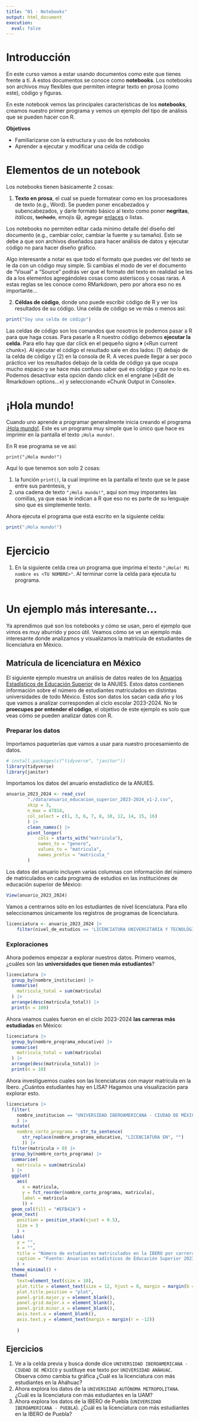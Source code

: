 ```yaml
---
title: "01 - Notebooks"
output: html_document
execution:
  eval: false
---
```


# Introducción

En este curso vamos a estar usando documentos como este que tienes frente a tí. A estos documentos se conoce como **notebooks**. Los notebooks son archivos muy flexibles que permiten integrar texto en prosa (como este), código y figuras.

En este notebook vemos las principales características de los **notebooks**, creamos nuestro primer programa y vemos un ejemplo del tipo de análisis que se pueden hacer con R.

**Objetivos**

-   Familiarizarse con la estructura y uso de los notebooks
-   Aprender a ejecutar y modificar una celda de código

# Elementos de un notebook

Los notebooks tienen básicamente 2 cosas:

1.  **Texto en prosa**, el cual se puede formatear como en los procesadores de texto (e.g., Word). Se pueden poner encabezados y subencabezados, y darle formato básico al texto como poner **negritas**, *itálicas*, ~~tachado~~, emojis 😃, agregar [enlaces](www.google.com) o listas.

Los notebooks no permiten editar cada mínimo detalle del diseño del documento (e.g., cambiar color, cambiar la fuente y su tamaño). Esto se debe a que son archivos diseñados para hacer análisis de datos y ejecutar código no para hacer diseño gráfico.

Algo interesante a notar es que todo el formato que puedes ver del texto se le da con un código muy simple. Si cambias el modo de ver el documento de "Visual" a "Source" podrás ver que el formato del texto en realidad se les da a los elementos agregándoles cosas como asteríscos y cosas raras. A estas reglas se les conoce como RMarkdown, pero por ahora eso no es importante...

2.  **Céldas de código**, donde uno puede escribir código de R y ver los resultados de su código. Una celda de código se ve más o menos así:

```r
print("Soy una celda de código")
```

Las celdas de código son los comandos que nosotros le podemos pasar a R para que haga cosas. Para pasarle a R nuestro código debemos **ejecutar la celda**. Para ello hay que dar click en el pequeño signo ⏵ («Run current chunk»). Al ejecutar el código el resultado sale en dos lados: (1) debajo de la celda de código y (2) en la consola de R. A veces puede llegar a ser poco práctico ver los resultados debajo de la celda de código ya que ocupa mucho espacio y se hace más confuso saber qué es código y que no lo es. Podemos desactivar esta opción dando click en el engrane («Edit de Rmarkdown options...») y seleccionando «Chunk Output in Console».

# ¡Hola mundo!

Cuando uno aprende a programar generalmente inicia creando el programa [¡Hola mundo!](https://es.wikipedia.org/wiki/Hola_mundo). Este es un programa muy simple que lo único que hace es imprimir en la pantalla el texto `¡Hola mundo!`.

En R ese programa se ve así:

```         
print("¡Hola mundo!")
```

Aquí lo que tenemos son solo 2 cosas:

1.  la función `print()`, la cual imprime en la pantalla el texto que se le pase entre sus paréntesis, y
2.  una cadena de texto `"¡Hola mundo!"`, aquí son muy imporantes las comillas, ya que esas le indican a R que eso no es parte de su lenguaje sino que es simplemente texto.

Ahora ejecuta el programa que está escrito en la siguiente celda:

```r
print("¡Hola mundo!")
```

# Ejercicio

1.  En la siguiente celda crea un programa que imprima el texto `"¡Hola! Mi nombre es <TU NOMBRE>"`. Al terminar corre la celda para ejecuta tu programa.

```r


```

# Un ejemplo más interesante...

Ya aprendimos qué son los notebooks y cómo se usan, pero el ejemplo que vimos es muy aburrido y poco útil. Veamos cómo se ve un ejemplo más interesante donde analizamos y visualizamos la matrícula de estudiantes de licenciatura en México.

## Matrícula de licenciatura en México

El siguiente ejemplo muestra un análisis de datos reales de los [Anuarios Estadísticos de Educación Superior](http://www.anuies.mx/informacion-y-servicios/informacion-estadistica-de-educacion-superior/anuario-estadistico-de-educacion-superior) de la ANUIES. Estos datos contienen información sobre el número de estudiantes matriculados en distintas universidades de todo México. Estos son datos los sacan cada año y los que vamos a analizar corresponden al ciclo escolar 2023-2024. No te **proecupes por entender el código**, el objetivo de este ejemplo es solo que veas cómo se pueden analizar datos con R.

### Preparar los datos

Importamos paqueterías que vamos a usar para nuestro procesamiento de datos.

```r
# install.packages(c("tidyverse", "janitor"))
library(tidyverse)
library(janitor)
```

Importamos los datos del anuario enstadístico de la ANUIES.

```r
anuario_2023_2024 <- read_csv(
        "./data/anuario_educacion_superior_2023-2024_v1-2.csv", 
        skip = 3, 
        n_max = 47814,
        col_select = c(1, 3, 6, 7, 8, 10, 12, 14, 15, 16)
        ) |> 
        clean_names() |>
        pivot_longer(
            cols = starts_with("matricula"),
            names_to = "genero",
            values_to = "matricula",
            names_prefix = "matricula_"
        )

```

Los datos del anuario incluyen varias columnas con información del número de matriculados en cada programa de estudios en las instituciónes de educación superior de México:

```r
View(anuario_2023_2024)
```

Vamos a centrarnos sólo en los estudiantes de nivel licenciatura. Para ello seleccionamos únicamente los registros de programas de licenciatura.

```r
licenciatura <- anuario_2023_2024 |> 
    filter(nivel_de_estudios == 'LICENCIATURA UNIVERSITARIA Y TECNOLÓGICA')


```

### Exploraciones

Ahora podemos empezar a explorar nuestros datos. Primero veamos, ¿cuáles son las **universidades que tienen más estudiantes**?

```r
licenciatura |> 
  group_by(nombre_institucion) |>
  summarise(
    matricula_total = sum(matricula)
  ) |>
  arrange(desc(matricula_total)) |>
  print(n = 100)
```

Ahora veamos cuales fueron en el ciclo 2023-2024 **las carreras más estudiadas** en México:

```r
licenciatura |>
  group_by(nombre_programa_educativo) |>
  summarise(
    matricula_total = sum(matricula)
  ) |>
  arrange(desc(matricula_total)) |>
  print(n = 10)
```

Ahora investiguemos cuales son las licenciaturas con mayor matrícula en la Ibero. ¿Cuántos estudiantes hay en LISA? Hagamos una visualización para explorar esto.

```r
licenciatura |>
  filter(
    nombre_institucion == "UNIVERSIDAD IBEROAMERICANA - CIUDAD DE MÉXICO"
    ) |>
  mutate( 
    nombre_corto_programa = str_to_sentence(
      str_replace(nombre_programa_educativo, "LICENCIATURA EN", "")
      )) |>
  filter(matricula > 0) |>
  group_by(nombre_corto_programa) |>
  summarise(
    matricula = sum(matricula)
  ) |>
  ggplot(
    aes(
      x = matricula,
      y = fct_reorder(nombre_corto_programa, matricula),
      label = matricula
      )) +
  geom_col(fill = "#EFB42A") +
  geom_text(
    position = position_stack(vjust = 0.5),
    size = 3
    ) +
  labs(
    y = "",
    x = "",
    title = "Número de estudiantes matriculados en la IBERO por carrera",
    caption = "Fuente: Anuarios estadísticos de Educación Superior 2023-2024. ANUES"
    ) + 
  theme_minimal() +
  theme(
    text=element_text(size = 10),
    plot.title = element_text(size = 12, hjust = 0, margin = margin(b = 20)),
    plot.title.position = "plot",
    panel.grid.major.y = element_blank(),
    panel.grid.major.x = element_blank(),
    panel.grid.minor.x = element_blank(),
    axis.text.x = element_blank(),
    axis.text.y = element_text(margin = margin(r = -12))
    
    ) 
```

## Ejercicios

1.  Ve a la celda previa y busca donde dice `UNIVERSIDAD IBEROAMERICANA - CIUDAD DE MÉXICO` y sustituye ese texto por `UNIVERSIDAD ANÁHUAC`. Observa cómo cambia tu gráfica ¿Cuál es la licenciatura con más estudiantes en la Aháhuac?
2.  Ahora explora los datos de la `UNIVERSIDAD AUTÓNOMA METROPOLITANA`. ¿Cuál es la licenciatura con más estudiantes en la UAM?
3.  Ahora explora los datos de la IBERO de Puebla (`UNIVERSIDAD IBEROAMERICANA - PUEBLA`). ¿Cuál es la licenciatura con más estudiantes en la IBERO de Puebla?
